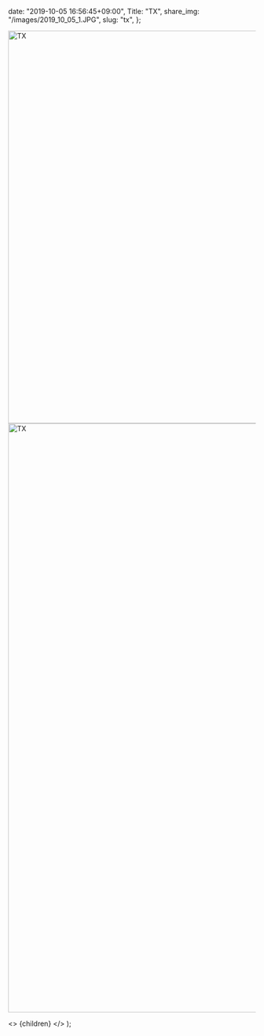 
  date: "2019-10-05 16:56:45+09:00",
  Title: "TX",
  share_img: "/images/2019_10_05_1.JPG",
  slug: "tx",
};

<img src="/Users/dream_exp/Desktop/Projects/ikyoukoujitsu/ikyoukoujitsu-v2/public/images/2019_10_05_1.JPG" alt="TX" width="1200" height="800" />
<img src="/Users/dream_exp/Desktop/Projects/ikyoukoujitsu/ikyoukoujitsu-v2/public/images/2019_10_05_2.JPG" alt="TX" width="1200" height="1200" />

  <>
    <Head>
      <title>{meta.Title} | 異郷好実</title>
    </Head>
    <PostLayout meta={meta}>{children}</PostLayout>
  </>
);
